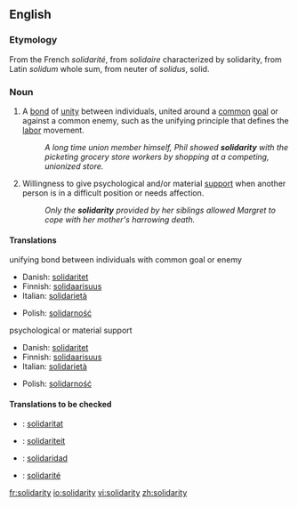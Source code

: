 {{see|Solidarity}} <!-- movement in Poland -->
==English==

===Etymology===
From the French ''solidarité'', from ''solidaire'' characterized by solidarity, from Latin ''solidum'' whole sum, from neuter of ''solidus'', solid.

===Noun===
{{en-noun|-}}

# A [[bond]] of [[unity]] between individuals, united around a [[common]] [[goal]] or against a common enemy, such as the unifying principle that defines the [[labor]] movement.
#:''A long time union member himself, Phil showed '''solidarity''' with the picketing grocery store workers by shopping at a competing, unionized store.''
# Willingness to give psychological and/or material [[support]] when another person is in a difficult position or needs affection.
#:''Only the '''solidarity''' provided by her siblings allowed Margret to cope with her mother's harrowing death.''

====Translations====
;unifying bond between individuals with common goal or enemy
{{top}}
*Danish: [[solidaritet]]
*Finnish: [[solidaarisuus]]
*Italian: [[solidarietà]] {{f}}
{{mid}}
*Polish: [[solidarność]] {{f}}
{{bottom}}

;psychological or material support
{{top}}
*Danish: [[solidaritet]]
*Finnish: [[solidaarisuus]]
*Italian: [[solidarietà]] {{f}}
{{mid}}
*Polish: [[solidarność]] {{f}}
{{bottom}}

====Translations to be checked====
{{checktrans}}
{{top}}
*{{ttbc|Catalan}}: [[solidaritat]]
*{{ttbc|Dutch}}: [[solidariteit]]
{{mid}}
*{{ttbc|Spanish}}: [[solidaridad]]
*{{ttbc|French}}: [[solidarité]]
{{bottom}}

[[fr:solidarity]]
[[io:solidarity]]
[[vi:solidarity]]
[[zh:solidarity]]
